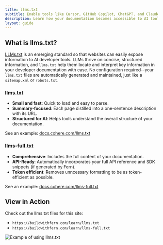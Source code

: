 ```yaml
---
title: llms.txt
subtitle: Enable tools like Cursor, GitHub Copilot, ChatGPT, and Claude to quickly understand your documentation.
description: Learn how your documentation becomes accessible to AI tools using the llms.txt standard. Make your docs AI-friendly.
layout: guide
---
```


## What is llms.txt?
[LLMs.txt](https://llmstxt.org/) is an emerging standard so that websites can easily expose information to AI developer tools. 
LLMs thrive on concise, structured information, and `llms.txt` help them locate and interpret key information in your developer documentation with ease.
No configuration required--your `llms.txt` files are automatically generated and maintained, just like a `sitemap.xml` or `robots.txt`. 

### llms.txt
- **Small and fast**: Quick to load and easy to parse.
- **Summary-focused**: Each page distilled into a one-sentence description with its URL.
- **Structured for AI**: Helps tools understand the overall structure of your documentation.

See an example: [docs.cohere.com/llms.txt](https://docs.cohere.com/llms.txt)

### llms-full.txt
- **Comprehensive**: Includes the full content of your documentation.
- **API-Ready**: Automatically incorporates your full API reference and SDK snippets (if generated by Fern).
- **Token efficient**: Removes unncessary formatting to be as token-efficient as possible.

See an example: [docs.cohere.com/llms-full.txt](https://docs.cohere.com/llms-full.txt)

## View in Action

Check out the llms.txt files for this site:
- `https://buildwithfern.com/learn/llms.txt`
- `https://buildwithfern.com/learn/llms-full.txt`

<Frame>
  <img
    src="./llms-txt.png"
    alt="Example of using llms.txt"
    className="rounded-lg border border-gray-200 dark:border-gray-700"
  />
</Frame>
